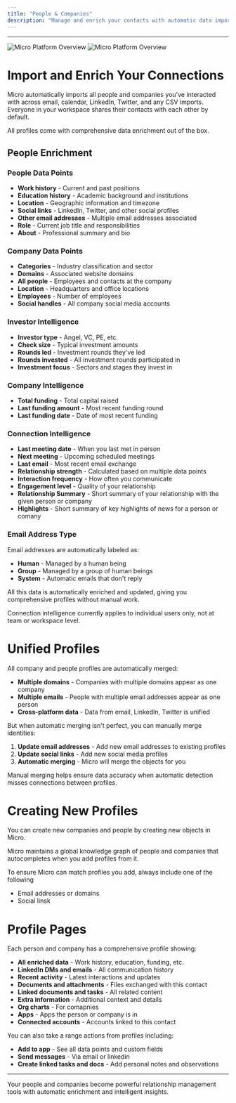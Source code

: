 ```yaml
---
title: "People & Companies"
description: "Manage and enrich your contacts with automatic data import and intelligent profile merging."
---
```


---

<div className="my-8">
  <img src="/images/contacts-light.png" alt="Micro Platform Overview" className="rounded-lg shadow-lg dark:hidden" />
  <img src="/images/contacts-dark.png" alt="Micro Platform Overview" className="rounded-lg shadow-lg hidden dark:block" />
</div>  

# Import and Enrich Your Connections

Micro automatically imports all people and companies you've interacted with across email, calendar, LinkedIn, Twitter, and any CSV imports. Everyone in your workspace shares their contacts with each other by default.


All profiles come with comprehensive data enrichment out of the box.

## People Enrichment

### People Data Points
- **Work history** - Current and past positions
- **Education history** - Academic background and institutions
- **Location** - Geographic information and timezone
- **Social links** - LinkedIn, Twitter, and other social profiles
- **Other email addresses** - Multiple email addresses associated
- **Role** - Current job title and responsibilities
- **About** - Professional summary and bio

### Company Data Points
- **Categories** - Industry classification and sector
- **Domains** - Associated website domains
- **All people** - Employees and contacts at the company
- **Location** - Headquarters and office locations
- **Employees** - Number of employees
- **Social handles** - All company social media accounts

### Investor Intelligence
- **Investor type** - Angel, VC, PE, etc.
- **Check size** - Typical investment amounts
- **Rounds led** - Investment rounds they've led
- **Rounds invested** - All investment rounds participated in
- **Investment focus** - Sectors and stages they invest in

### Company Intelligence
- **Total funding** - Total capital raised
- **Last funding amount** - Most recent funding round
- **Last funding date** - Date of most recent funding

### Connection Intelligence
- **Last meeting date** - When you last met in person
- **Next meeting** - Upcoming scheduled meetings
- **Last email** - Most recent email exchange
- **Relationship strength** - Calculated based on multiple data points
- **Interaction frequency** - How often you communicate
- **Engagement level** - Quality of your relationship
- **Relationship Summary** - Short summary of your relationship with the given person or company
- **Highlights** - Short summary of key highlights of news for a person or comany

### Email Address Type

Email addresses are automatically labeled as:

- **Human** - Managed by a human being
- **Group** - Managed by a group of human beings
- **System** - Automatic emails that don't reply

<Tip>All this data is automatically enriched and updated, giving you comprehensive profiles without manual work.</Tip>

<Note>Connection intelligence currently applies to individual users only, not at team or workspace level.</Note>

# Unified Profiles

All company and people profiles are automatically merged:

- **Multiple domains** - Companies with multiple domains appear as one company
- **Multiple emails** - People with multiple email addresses appear as one person
- **Cross-platform data** - Data from email, LinkedIn, Twitter is unified

But when automatic merging isn't perfect, you can manually merge identities:

1. **Update email addresses** - Add new email addresses to existing profiles
2. **Update social links** - Add new social media profiles
3. **Automatic merging** - Micro will merge the objects for you

<Note>Manual merging helps ensure data accuracy when automatic detection misses connections between profiles.</Note>

# Creating New Profiles

You can create new companies and people by creating new objects in Micro.

Micro maintains a global knowledge graph of people and companies that autocompletes when you add profiles from it.

To ensure Micro can match profiles you add, always include one of the following
- Email addresses or domains 
- Social linsk


# Profile Pages

Each person and company has a comprehensive profile showing:

- **All enriched data** - Work history, education, funding, etc.
- **LinkedIn DMs and emails** - All communication history
- **Recent activity** - Latest interactions and updates
- **Documents and attachments** - Files exchanged with this contact
- **Linked documents and tasks** - All related content
- **Extra information** - Additional context and details
- **Org charts** - For comapnies
- **Apps** - Apps the person or company is in
- **Connected accounts** - Accounts linked to this contact


You can also take a range actions from profiles including:
- **Add to app** - See all data points and custom fields
- **Send messages** - Via email or linkedin
- **Create linked tasks and docs** - Add personal notes and observations



---

Your people and companies become powerful relationship management tools with automatic enrichment and intelligent insights.